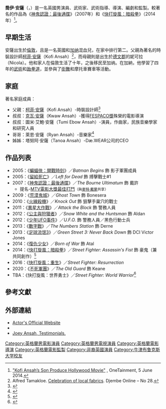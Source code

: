 {{noteTA
|G1=Movie
|G2=Show
}}
{{藝人
| type = 男演員
| name = 喬伊·安薩
| image =  
| caption = 
| birth_date = {{Birth date and age|1982|11|24|df=y}}
| birthname = Joey Ansah 
| birth_place = {{UK}}[[倫敦|倫敦]]
| occupation = 演員，武術家，武術指導，監製，導演，編劇
| language = [[英語|英語]]
| yearsactive = 2004年至今
| spouse = 
| website =
}}
'''喬伊·安薩'''（{{lang-en|'''Joey Ansah'''}}，{{bd|1982年|11月24日}}）是一名英國男演員、武術家、武術指導、導演、編劇和監製。較著名的作品為《[[神鬼認證：最後通牒|神鬼認證：最後通牒]]》（2007年）和《[[快打旋風：暗殺拳|快打旋風：暗殺拳]]》（2014年）<ref>[http://www.onetainment.com/?p=5667 "Kofi Ansah’s Son Produce Hollywood Movie"] {{Wayback|url=http://www.onetainment.com/?p=5667 |date=20140714225317 }}, OneTainment, 5 June 2014.</ref>。

== 早期生活 ==
安薩出生於[[倫敦|倫敦]]，且是一名英國和[[加纳|加纳]]混血兒，在家中排行第二。父親為著名的時裝設計師[[柯菲·安薩|柯菲·安薩]]（Kofi Ansah）<ref>Alfred Tamakloe. [https://web.archive.org/web/20090427201437/http://www.djembe.dk/no/28/26colf.html Celebration of local fabrics]. Djembe Online – No 28.</ref>，而母親則是出生於[[德文郡|德文郡]]的妮可拉（Nicola）。他和家人在倫敦生活了十年，之後移民至加纳。在加納，他學習了四年的[[武術|武術]]和[[跆拳道|跆拳道]]，並參與了[[街舞|街舞]]和摩托車賽車等活動。

== 家庭 ==
著名家庭成員：
*父親：[[柯菲·安薩|柯菲·安薩]]（Kofi Ansah）-時裝設計師<ref>{{Cite web |url=http://kofi-artdress.com/# |title=Artdress website. |access-date=2016-01-06 |archive-url=https://web.archive.org/web/20160110202140/http://kofi-artdress.com/ |archive-date=2016-01-10 |dead-url=yes }}</ref>
*叔叔：[[克瓦·安薩|克瓦·安薩]]（Kwaw Ansah）-獲得[[泛非電影和瓦加杜古電視節|FESPACO獎]]殊榮的電影導演
*叔叔：圖米·艾鮑·安薩（Tumi Ebow Ansah）-演員，作曲家，民族音樂學家和研究人員
*哥哥：萊恩·安薩（Ryan Ansah）-音樂家<ref>{{Cite web |url=http://www.ryanansah.com/ |title=ryanansah.com |accessdate=2021-01-18 |archive-date=2020-09-30 |archive-url=https://web.archive.org/web/20200930204908/http://ryanansah.com/ |dead-url=no }}</ref> 
*姊姊：塔努阿·安薩（Tanoa Ansah）-Dæ.WEAR公司的CEO

== 作品列表 ==
*2005：《[[蝙蝠俠：開戰時刻|蝙蝠俠：開戰時刻]]》／''Batman Begins'' 飾 影子軍團成員
*2005：《[[留給死亡|留給死亡]]》／''Left for Dead'' 飾 搏擊戰士#1
*2007：《[[神鬼認證：最後通牒|神鬼認證：最後通牒]]》／''The Bourne Ultimatum'' 飾 戴許
**提名-[[MTV電影大獎|MTV電影大獎最佳打鬥]]<small>（與[[麥特·戴蒙|麥特·戴蒙]]共享）</small>
*2009：《[[荒漠鬼城|荒漠鬼城]]》／''Ghost Town'' 飾 Bonesera
*2010：《[[火線殺機|火線殺機]]》／''Knock Out'' 飾 狙擊手巢穴的戰士
*2011：《[[異星大作戰|異星大作戰]]》／''Attack the Block'' 飾 警務人員
*2012：《[[公主與狩獵者|公主與狩獵者]]》／''Snow White and the Huntsman'' 飾 Aldan
*2012：《[[少年UFO事件|少年UFO事件]]》／''U.F.O.'' 飾 警務人員／黑色行動士兵
*2013：《[[數字戰|數字戰]]》／''The Numbers Station'' 飾 Derne
*2013：《[[足球流氓3|足球流氓3]]》／''Green Street 3: Never Back Down'' 飾 DCI Victor Jones
*2014：《[[復仇少女|復仇少女]]》／''Born of War'' 飾 Atal
*2014：《[[快打旋風：暗殺拳|快打旋風：暗殺拳]]》／''Street Fighter: Assassin's Fist'' 飾 豪鬼（兼共同創作）<ref>{{cite web|url=http://www.joystiq.com/2012/07/13/third-times-the-charm-live-action-street-fighter-assassins-f/|title=Third time's the charm: Live-action Street Fighter: Assassin's Fist series announced|publisher=Joystiq|access-date=2016-01-06|archive-url=https://web.archive.org/web/20140524024639/http://www.joystiq.com/2012/07/13/third-times-the-charm-live-action-street-fighter-assassins-f/|archive-date=2014-05-24|dead-url=yes}}</ref>
*2016：《[[快打旋風：重生|快打旋風：重生]]》／''Street Fighter: Resurrection''
*2020：《[[不死軍團|不死軍團]]》／''The Old Guard'' 飾 Keane
*TBA：《快打旋風：世界勇士》／''Street Fighter: World Warrior''<ref>{{cite web|url=http://www.eventhubs.com/news/2014/jul/25/street-fighter-world-warrior-sequel-assassins-fist-announced-san-diego-comic-con/|title=Street Fighter: World Warrior, the sequel to Assassin's Fist, announced at San Diego Comic-Con; Chun-Li, Sagat, Guile and more set to appear|publisher=|accessdate=2016-01-06|archive-date=2019-11-30|archive-url=https://web.archive.org/web/20191130144356/https://www.eventhubs.com/news/2014/jul/25/street-fighter-world-warrior-sequel-assassins-fist-announced-san-diego-comic-con/|dead-url=no}}</ref>

== 參考文獻 ==
{{reflist}}

== 外部連結 ==
*[https://web.archive.org/web/20151116184132/http://www.joeyansah.co.uk/ Actor's Official Website]
*{{IMDb name|1438275|Joey Ansah}}
*[https://web.archive.org/web/20160303202943/http://www.sansao.org/english/testimonials/joey.htm Joey Ansah, Testimonials.]

{{Authority control}}
{{DEFAULTSORT:Ansah, Joey}}
[[Category:英格蘭男電影演員|Category:英格蘭男電影演員]]
[[Category:英格蘭男電視演員|Category:英格蘭男電視演員]]
[[Category:英格蘭電影導演|Category:英格蘭電影導演]]
[[Category:英格蘭電影監製|Category:英格蘭電影監製]]
[[Category:非裔英國演員|Category:非裔英國演員]]
[[Category:牛津布鲁克斯大学校友|Category:牛津布鲁克斯大学校友]]